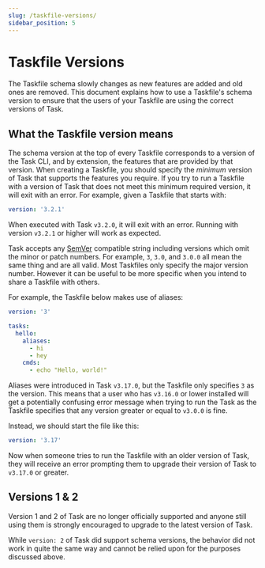 ```yaml
---
slug: /taskfile-versions/
sidebar_position: 5
---
```


# Taskfile Versions

The Taskfile schema slowly changes as new features are added and old ones are
removed. This document explains how to use a Taskfile's schema version to ensure
that the users of your Taskfile are using the correct versions of Task.

## What the Taskfile version means

The schema version at the top of every Taskfile corresponds to a version of the
Task CLI, and by extension, the features that are provided by that version. When
creating a Taskfile, you should specify the _minimum_ version of Task that
supports the features you require. If you try to run a Taskfile with a version
of Task that does not meet this minimum required version, it will exit with an
error. For example, given a Taskfile that starts with:

```yaml
version: '3.2.1'
```

When executed with Task `v3.2.0`, it will exit with an error. Running with
version `v3.2.1` or higher will work as expected.

Task accepts any [SemVer][semver] compatible string including versions which
omit the minor or patch numbers. For example, `3`, `3.0`, and `3.0.0` all mean
the same thing and are all valid. Most Taskfiles only specify the major version
number. However it can be useful to be more specific when you intend to share a
Taskfile with others.

For example, the Taskfile below makes use of aliases:

```yaml
version: '3'

tasks:
  hello:
    aliases:
      - hi
      - hey
    cmds:
      - echo "Hello, world!"
```

Aliases were introduced in Task `v3.17.0`, but the Taskfile only specifies `3`
as the version. This means that a user who has `v3.16.0` or lower installed will
get a potentially confusing error message when trying to run the Task as the
Taskfile specifies that any version greater or equal to `v3.0.0` is fine.

Instead, we should start the file like this:

```yaml
version: '3.17'
```

Now when someone tries to run the Taskfile with an older version of Task, they
will receive an error prompting them to upgrade their version of Task to
`v3.17.0` or greater.

## Versions 1 & 2

Version 1 and 2 of Task are no longer officially supported and anyone still
using them is strongly encouraged to upgrade to the latest version of Task.

While `version: 2` of Task did support schema versions, the behavior did not
work in quite the same way and cannot be relied upon for the purposes discussed
above.

[semver]: https://semver.org/
